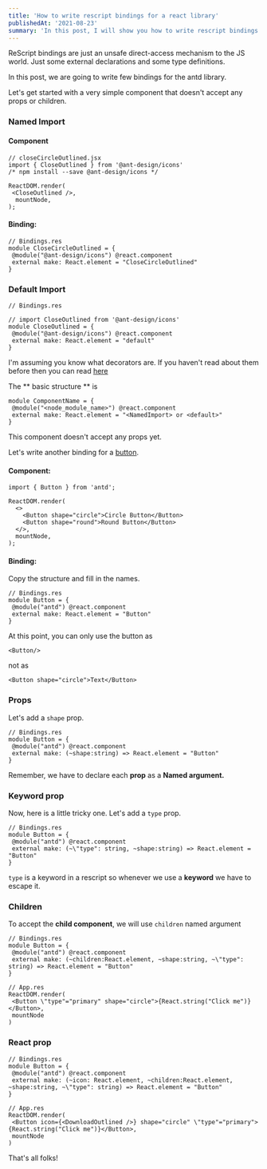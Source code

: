 ```yaml
---
title: 'How to write rescript bindings for a react library'
publishedAt: '2021-08-23'
summary: 'In this post, I will show you how to write rescript bindings for a react library.'
---
```


ReScript bindings are just an unsafe direct-access mechanism to the JS world. Just some external declarations and some type definitions.

In this post, we are going to write few bindings for the antd library.

Let's get started with a very simple component that doesn't accept any props or children.

### Named Import

#### Component

```
// closeCircleOutlined.jsx
import { CloseOutlined } from '@ant-design/icons'
/* npm install --save @ant-design/icons */

ReactDOM.render(
 <CloseOutlined />,
  mountNode,
);
```

#### Binding:

```
// Bindings.res
module CloseCircleOutlined = {
 @module("@ant-design/icons") @react.component
 external make: React.element = "CloseCircleOutlined"
}

```

### Default Import

```
// Bindings.res

// import CloseOutlined from '@ant-design/icons'
module CloseOutlined = {
 @module("@ant-design/icons") @react.component
 external make: React.element = "default"
}

```

I'm assuming you know what decorators are.
If you haven't read about them before then you can read [here](https://rescript-lang.org/docs/manual/latest/attribute)

The ** basic structure ** is

```
module ComponentName = {
 @module("<node_module_name>") @react.component
 external make: React.element = "<NamedImport> or <default>"
}

```

This component doesn't accept any props yet.

Let's write another binding for a [button](https://ant.design/components/button/).

#### Component:

```
import { Button } from 'antd';

ReactDOM.render(
  <>
    <Button shape="circle">Circle Button</Button>
    <Button shape="round">Round Button</Button>
  </>,
  mountNode,
);
```

#### Binding:

Copy the structure and fill in the names.

```
// Bindings.res
module Button = {
 @module("antd") @react.component
 external make: React.element = "Button"
}

```

At this point, you can only use the button as

```
<Button/>
```

not as

```
<Button shape="circle">Text</Button>
```

### Props

Let's add a `shape` prop.

```
// Bindings.res
module Button = {
 @module("antd") @react.component
 external make: (~shape:string) => React.element = "Button"
}
```

Remember, we have to declare each **prop** as a **Named argument.**

### Keyword prop

Now, here is a little tricky one. Let's add a `type` prop.

```
// Bindings.res
module Button = {
 @module("antd") @react.component
 external make: (~\"type": string, ~shape:string) => React.element = "Button"
}
```

`type` is a keyword in a rescript so whenever we use a **keyword** we have to escape it.

### Children

To accept the **child component**, we will use `children` named argument

```
// Bindings.res
module Button = {
 @module("antd") @react.component
 external make: (~children:React.element, ~shape:string, ~\"type": string) => React.element = "Button"
}
```

```
// App.res
ReactDOM.render(
 <Button \"type"="primary" shape="circle">{React.string("Click me")}</Button>,
 mountNode
)
```

### React prop

```
// Bindings.res
module Button = {
 @module("antd") @react.component
 external make: (~icon: React.element, ~children:React.element, ~shape:string, ~\"type": string) => React.element = "Button"
}
```

```
// App.res
ReactDOM.render(
 <Button icon={<DownloadOutlined />} shape="circle" \"type"="primary">{React.string("Click me")}</Button>,
 mountNode
)
```

That's all folks!
